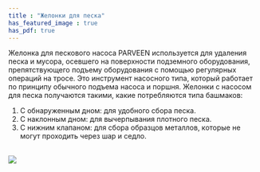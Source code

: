 ```yaml
---
title : "Желонки для песка"
has_featured_image : true
has_pdf: true
---
```


Желонка для пескового насоса PARVEEN используется для удаления песка и мусора, осевшего на поверхности подземного оборудования, препятствующего подъему оборудования с помощью регулярных операций на тросе. Это инструмент насосного типа, который работает по принципу обычного подъема насоса и поршня. Желонки с насосом для песка получаются такими, какие потребляются типа башмаков:

1. С обнаруженным дном: для удобного сбора песка.
2. С наклонным дном: для вычерпывания плотного песка.
3. С нижним клапаном: для сбора образцов металлов, которые не могут проходить через шар и седло.

<br />
<Image src={image} />
